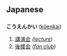 == Japanese ==
=== {{Furigana}} ===
'''こうえんかい''' ([[kōenkai]])

# [[講演会]] ''([[lecture]])''
# [[後援会]] ''([[fan club]])''